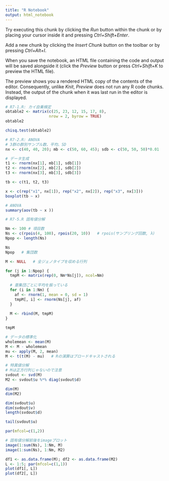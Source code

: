 ```yaml
---
title: "R Notebook"
output: html_notebook
---
```


Try executing this chunk by clicking the *Run* button within the chunk or by placing your cursor inside it and pressing *Ctrl+Shift+Enter*. 

Add a new chunk by clicking the *Insert Chunk* button on the toolbar or by pressing *Ctrl+Alt+I*.

When you save the notebook, an HTML file containing the code and output will be saved alongside it (click the *Preview* button or press *Ctrl+Shift+K* to preview the HTML file).

The preview shows you a rendered HTML copy of the contents of the editor. Consequently, unlike *Knit*, *Preview* does not run any R code chunks. Instead, the output of the chunk when it was last run in the editor is displayed.


```r
# R7-1.R: カイ自乗検定
obtable2 <- matrix(c(25, 23, 12, 15, 17, 8),
                   nrow = 2, byrow = TRUE)
obtable2

chisq.test(obtable2)
```

```r
# R7-2.R: ANOVA
# 3群の群別サンプル数、平均、SD
nx <- c(40, 40, 20); mb <- c(50, 60, 45); sdb <- c(50, 50, 50)*0.01

# データ生成
t1 <- rnorm(nx[1], mb[1], sdb[1])
t2 <- rnorm(nx[2], mb[2], sdb[2])
t3 <- rnorm(nx[3], mb[3], sdb[3])

tb <- c(t1, t2, t3)

x <- c(rep("x1", nx[1]), rep("x2", nx[2]), rep("x3", nx[3]))
boxplot(tb ~ x)
```

```r
# ANOVA
summary(aov(tb ~ x ))
```

```r
# R7-5.R 固有値分解

Nm <- 100 # 項目数
Ns <- c(rpois(4, 100), rpois(20, 10))   # rpois(サンプリング回数, λ)
Npop <- length(Ns)

Ns
Npop   # 集団数
```

```r
M <- NULL   # 全ジェノタイプを収める行列

for (j in 1:Npop) {
  tmpM <- matrix(rep(0, Nm*Ns[j]), ncol=Nm)
  
  # 亜集団ごとに平均を振っている
  for (i in 1:Nm) {
    af <- rnorm(1, mean = 0, sd = 1)
    tmpM[, i] <- rnorm(Ns[j], af)
  }
  
  M <- rbind(M, tmpM)
}

tmpM
```

```r
# データの標準化
wholemean <- mean(M)
M <- M - wholemean
mu <- apply(M, 2, mean)
M <- t(t(M) - mu)   # Rの演算はブロードキャストされる
```

```r
# 特異値分解
# Mは正方行列じゃないので注意
svdout <- svd(M)
M2 <- svdout$u %*% diag(svdout$d)

dim(M)
dim(M2)
```

```r
dim(svdout$u)
dim(svdout$v)
length(svdout$d)
```

```r
tail(svdout$u)
```


```r
par(mfcol=c(1,2))

# 固有値分解前後をimageプロット
image(1:sum(Ns), 1:Nm, M)
image(1:sum(Ns), 1:Nm, M2)
```

```r
df1 <- as.data.frame(M); df2 <- as.data.frame(M2)
L <- 1:5; par(mfcol=c(1,1))
plot(df1[, L])
plot(df2[, L])
```

```r

```





























